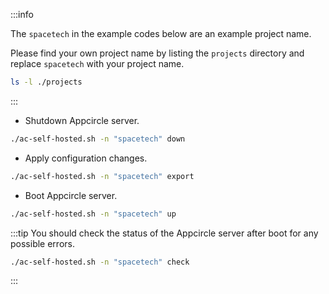 :::info

The `spacetech` in the example codes below are an example project name.

Please find your own project name by listing the `projects` directory and replace `spacetech` with your project name.

```bash
ls -l ./projects
```

:::

- Shutdown Appcircle server.

```bash
./ac-self-hosted.sh -n "spacetech" down
```

- Apply configuration changes.

```bash
./ac-self-hosted.sh -n "spacetech" export
```

- Boot Appcircle server.

```bash
./ac-self-hosted.sh -n "spacetech" up
```

:::tip
You should check the status of the Appcircle server after boot for any possible errors.

```bash
./ac-self-hosted.sh -n "spacetech" check
```

:::
